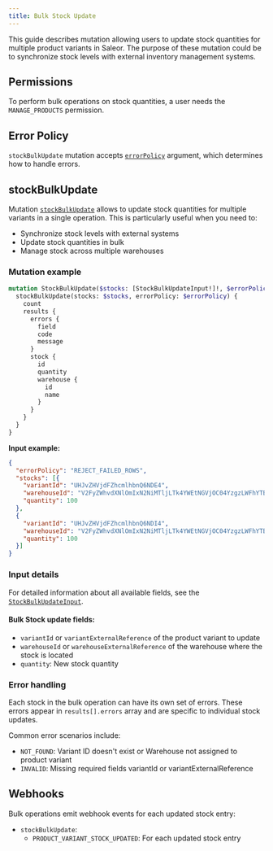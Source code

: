 ```yaml
---
title: Bulk Stock Update
---
```


This guide describes mutation allowing users to update stock quantities for multiple product variants in Saleor. 
The purpose of these mutation could be to synchronize stock levels with external inventory management systems.

## Permissions

To perform bulk operations on stock quantities, a user needs the `MANAGE_PRODUCTS` permission.

## Error Policy

`stockBulkUpdate` mutation accepts [`errorPolicy`](./error-policy.mdx) argument, which determines how to handle errors.

## stockBulkUpdate

Mutation [`stockBulkUpdate`](/api-reference/products/mutations/stock-bulk-update) allows to update stock quantities for multiple variants in a single operation. This is particularly useful when you need to:

- Synchronize stock levels with external systems
- Update stock quantities in bulk
- Manage stock across multiple warehouses

### Mutation example

```graphql
mutation StockBulkUpdate($stocks: [StockBulkUpdateInput!]!, $errorPolicy: ErrorPolicyEnum) {
  stockBulkUpdate(stocks: $stocks, errorPolicy: $errorPolicy) {
    count
    results {
      errors {
        field
        code
        message
      }
      stock {
        id
        quantity
        warehouse {
          id
          name
        }
      }
    }
  }
}
```

**Input example:**

```json
{
  "errorPolicy": "REJECT_FAILED_ROWS",
  "stocks": [{
    "variantId": "UHJvZHVjdFZhcmlhbnQ6NDE4",
    "warehouseId": "V2FyZWhvdXNlOmIxN2NiMTljLTk4YWEtNGVjOC04YzgzLWFhYTBlZjRjMzMxMA==",
    "quantity": 100
  },
  {
    "variantId": "UHJvZHVjdFZhcmlhbnQ6NDI4",
    "warehouseId": "V2FyZWhvdXNlOmIxN2NiMTljLTk4YWEtNGVjOC04YzgzLWFhYTBlZjRjMzMxMA==",
    "quantity": 100
  }]
}
```

### Input details

For detailed information about all available fields, see the [`StockBulkUpdateInput`](/api-reference/products/inputs/stock-bulk-update-input).


#### Bulk Stock update fields:
- `variantId` or `variantExternalReference` of the product variant to update
- `warehouseId` or `warehouseExternalReference` of the warehouse where the stock is located
- `quantity`: New stock quantity

### Error handling

Each stock in the bulk operation can have its own set of errors. 
These errors appear in `results[].errors` array and are specific to individual stock updates. 

Common error scenarios include:
  - `NOT_FOUND`: Variant ID doesn't exist or Warehouse not assigned to product variant
  - `INVALID`: Missing required fields variantId or variantExternalReference

## Webhooks

Bulk operations emit webhook events for each updated stock entry:
- `stockBulkUpdate`:
  - `PRODUCT_VARIANT_STOCK_UPDATED`: For each updated stock entry

